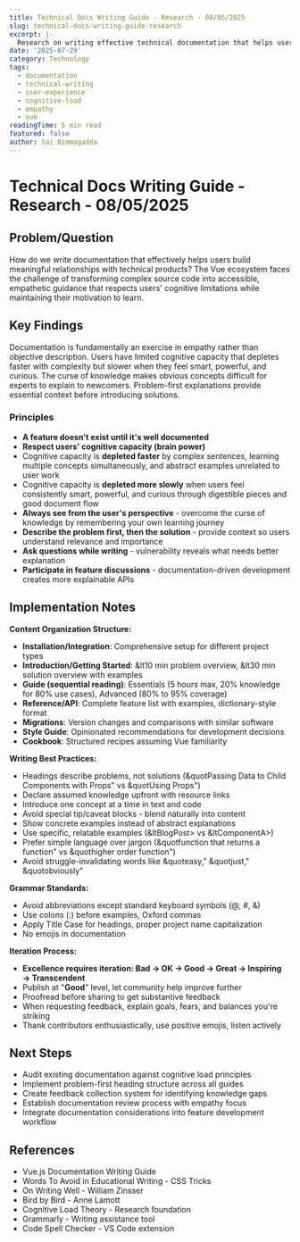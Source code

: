 ```yaml
---
title: Technical Docs Writing Guide - Research - 08/05/2025
slug: technical-docs-writing-guide-research
excerpt: |-
  Research on writing effective technical documentation that helps users build meaningful relationships with products.
date: '2025-07-29'
category: Technology
tags:
  - documentation
  - technical-writing
  - user-experience
  - cognitive-load
  - empathy
  - vue
readingTime: 5 min read
featured: false
author: Sai Nimmagadda
---
```

# Technical Docs Writing Guide - Research - 08/05/2025

## Problem/Question

How do we write documentation that effectively helps users build meaningful relationships with technical products? The Vue ecosystem faces the challenge of transforming complex source code into accessible, empathetic guidance that respects users' cognitive limitations while maintaining their motivation to learn.

## Key Findings

Documentation is fundamentally an exercise in empathy rather than objective description. Users have limited cognitive capacity that depletes faster with complexity but slower when they feel smart, powerful, and curious. The curse of knowledge makes obvious concepts difficult for experts to explain to newcomers. Problem-first explanations provide essential context before introducing solutions.

### Principles

- **A feature doesn't exist until it's well documented**
- **Respect users' cognitive capacity (brain power)**
- Cognitive capacity is **depleted faster** by complex sentences, learning multiple concepts simultaneously, and abstract examples unrelated to user work
- Cognitive capacity is **depleted more slowly** when users feel consistently smart, powerful, and curious through digestible pieces and good document flow
- **Always see from the user's perspective** - overcome the curse of knowledge by remembering your own learning journey
- **Describe the problem first, then the solution** - provide context so users understand relevance and importance
- **Ask questions while writing** - vulnerability reveals what needs better explanation
- **Participate in feature discussions** - documentation-driven development creates more explainable APIs

## Implementation Notes

**Content Organization Structure:**

- **Installation/Integration**: Comprehensive setup for different project types
- **Introduction/Getting Started**: &lt10 min problem overview, &lt30 min solution overview with examples
- **Guide (sequential reading)**: Essentials (5 hours max, 20% knowledge for 80% use cases), Advanced (80% to 95% coverage)
- **Reference/API**: Complete feature list with examples, dictionary-style format
- **Migrations**: Version changes and comparisons with similar software
- **Style Guide**: Opinionated recommendations for development decisions
- **Cookbook**: Structured recipes assuming Vue familiarity

**Writing Best Practices:**

- Headings describe problems, not solutions (&quotPassing Data to Child Components with Props" vs &quotUsing Props")
- Declare assumed knowledge upfront with resource links
- Introduce one concept at a time in text and code
- Avoid special tip/caveat blocks - blend naturally into content
- Show concrete examples instead of abstract explanations
- Use specific, relatable examples (&ltBlogPost> vs &ltComponentA>)
- Prefer simple language over jargon (&quotfunction that returns a function" vs &quothigher order function")
- Avoid struggle-invalidating words like &quoteasy," &quotjust," &quotobviously"

**Grammar Standards:**

- Avoid abbreviations except standard keyboard symbols (@, #, &)
- Use colons (:) before examples, Oxford commas
- Apply Title Case for headings, proper project name capitalization
- No emojis in documentation

**Iteration Process:**

- **Excellence requires iteration: Bad → OK → Good → Great → Inspiring → Transcendent**
- Publish at "**Good**" level, let community help improve further
- Proofread before sharing to get substantive feedback
- When requesting feedback, explain goals, fears, and balances you're striking
- Thank contributors enthusiastically, use positive emojis, listen actively

## Next Steps

- Audit existing documentation against cognitive load principles
- Implement problem-first heading structure across all guides
- Create feedback collection system for identifying knowledge gaps
- Establish documentation review process with empathy focus
- Integrate documentation considerations into feature development workflow

## References

- Vue.js Documentation Writing Guide
- Words To Avoid in Educational Writing - CSS Tricks
- On Writing Well - William Zinsser
- Bird by Bird - Anne Lamott
- Cognitive Load Theory - Research foundation
- Grammarly - Writing assistance tool
- Code Spell Checker - VS Code extension
